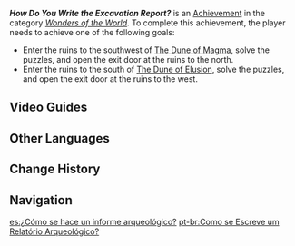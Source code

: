 {{Achievement Infobox
|id           = 81285
|order id     = 1271
|category     = Wonders of the World
|description  = Explore the ruins beneath the desert for the first time.
|requirements = 
|primogems    = 5
|tracking     = 
|topic        = 
|hidden       = 1
|type         = Exploration
}}
'''''How Do You Write the Excavation Report?''''' is an [[Achievement]] in the category ''[[Wonders of the World]]''. To complete this achievement, the player needs to achieve one of the following goals:
* Enter the ruins to the southwest of [[The Dune of Magma]], solve the puzzles, and open the exit door at the ruins to the north.
* Enter the ruins to the south of [[The Dune of Elusion]], solve the puzzles, and open the exit door at the ruins to the west.
<!--
==Notes==

==Trivia==

==Video Guides==
{{EVT
|video1   = 
|caption1 = 
}}
-->
==Video Guides==
{{EVT
|video1   = https://youtu.be/KU0EQBN4kQI
|caption1 = Hidden Achievement: How Do You Write the Excavation Report
}}

==Other Languages==
{{Other Languages
|en      = How Do You Write The Excavation Report?
|zhs     = 发掘报告怎么写？
|zhs_rm  = Fājué Bàogào Zěnme Xiě?
|zht     = 發掘報告怎麼寫？
|zht_rm  = Fājué Bàogào Zěnme Xiě?
|zh_tl   = 
|ja      = 発掘報告書の書き方は？
|ja_rm   = Hakkutsu Houkokusho no Kakikata wa?{{Assumed}}
|ja_tl   = 
|ko      = 발굴 보고서를 작성하는 방법?
|ko_rm   = Balgul Bogoseoreul Jaksseonghaneun Bangbeop?
|ko_tl   = Way to Write The Excavation Report?
|es      = ¿Cómo se hace un informe arqueológico?
|es_tl   = How is an Archaeological Report Made?
|fr      = Comment ça s'écrit, un rapport de fouille ?
|fr_tl   = How Is an Excavation Report Written?
|ru      = Как писать отчёт о раскопках?
|ru_tl   = How To Write The Excavation Report?
|th      = จะเขียนรายงานการขุดยังไงดีนะ?
|th_rm   = 
|th_tl   = 
|vi      = Báo Cáo Khai Quật Viết Thế Nào?
|vi_tl   = 
|de      = Wie verfasst man einen Grabungsbericht?
|de_tl   = How to Write an Excavation Report?
|id      = Bagaimana Cara Menulis Laporan Ekskavasi?
|id_tl   = How to Write the Excavation Report?
|pt      = Como se Escreve um Relatório Arqueológico?
|pt_tl   = 
|tr      = Kazı Raporu Nasıl Yazılır?
|tr_tl   = How to Write the Excavation Report?
|it      = Come si fa a scrivere un rapporto sugli scavi?
|it_tl   = 
}}

==Change History==
{{Change History|3.1}}
<!--
==References==
{{Reflist}}
-->
==Navigation==
{{Achievement Navbox}}

[[es:¿Cómo se hace un informe arqueológico?]]
[[pt-br:Como se Escreve um Relatório Arqueológico?]]